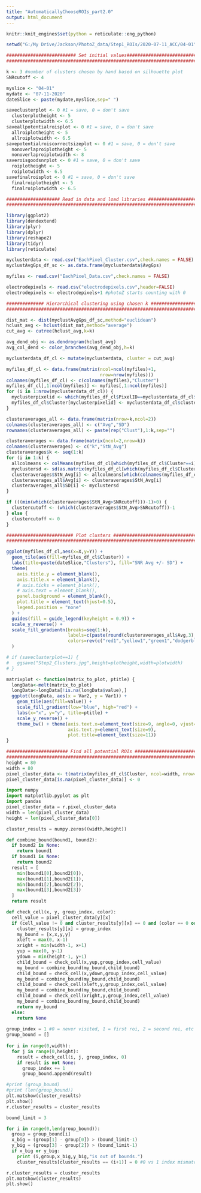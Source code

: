 ```yaml
---
title: "AutomaticallyChooseROIs_part2.0"
output: html_document
---
```

```r
knitr::knit_engines$set(python = reticulate::eng_python)
```

```r
setwd("G:/My Drive/Jackson/PhotoZ_data/Step1_ROIs/2020-07-11_ACC/04-01")

########################## Set initial values###############################
############################################################################

k <- 3 #number of clusters chosen by hand based on silhouette plot
SNRcutoff <- 4

myslice <- "04-01"
mydate <- "07-11-2020"
dateSlice <- paste(mydate,myslice,sep=" ")

saveclusterplot <- 0 #1 = save, 0 = don't save
  clusterplotheight <- 5
  clusterplotwidth <- 6.5
saveallpotentialroisplot <- 0 #1 = save, 0 = don't save
  allroiplotheight <- 5
  allroiplotwidth <- 6.5
savepotentialroiscorrectsizeplot <- 0 #1 = save, 0 = don't save
  nonoverlaproiplotheight <- 5
  nonoverlaproiplotwidth <- 8
saveroisgoodsnrplot <- 0 #1 = save, 0 = don't save
  roiplotheight <- 5
  roiplotwidth <- 6.5
savefinalroisplot <- 0 #1 = save, 0 = don't save
  finalroiplotheight <- 5
  finalroiplotwidth <- 6.5

#################### Read in data and load libraries #######################
############################################################################

library(ggplot2)
library(dendextend)
library(plyr)
library(dplyr)
library(reshape2)
library(tidyr)
library(reticulate)

myclusterdata <- read.csv("EachPixel_Cluster.csv",check.names = FALSE)
myclustAvgGps_df_sc <- as.data.frame(myclusterdata$AvgGps)

myfiles <- read.csv("EachPixel_Data.csv",check.names = FALSE)

electrodepixels <- read.csv("electrodepixels.csv",header=FALSE)
electrodepixels <- electrodepixels+1 #photoZ starts counting with 0

############## Hierarchical clustering using chosen k ######################
############################################################################

dist_mat <- dist(myclustAvgGps_df_sc,method="euclidean")
hclust_avg <- hclust(dist_mat,method="average")
cut_avg <- cutree(hclust_avg,k=k)

avg_dend_obj <- as.dendrogram(hclust_avg)
avg_col_dend <- color_branches(avg_dend_obj,h=k)

myclusterdata_df_cl <- mutate(myclusterdata, cluster = cut_avg)

myfiles_df_cl <- data.frame(matrix(ncol=ncol(myfiles)+1,
                                   nrow=nrow(myfiles)))
colnames(myfiles_df_cl) <- c(colnames(myfiles),"Cluster")
myfiles_df_cl[,1:ncol(myfiles)] <- myfiles[,1:ncol(myfiles)]
for (i in 1:nrow(myclusterdata_df_cl)) {
  myclusterpixelid <- which(myfiles_df_cl$PixelID==myclusterdata_df_cl$PixelID[i])
  myfiles_df_cl$Cluster[myclusterpixelid] <- myclusterdata_df_cl$cluster[i]
}

clusteraverages_all <- data.frame(matrix(nrow=k,ncol=2))
colnames(clusteraverages_all) <- c("Avg","SD")
rownames(clusteraverages_all) <- paste(rep("Clust"),1:k,sep="")

clusteraverages <- data.frame(matrix(ncol=2,nrow=k))
colnames(clusteraverages) <- c("k","StN_Avg")
clusteraverages$k <- seq(1:k)
for (i in 1:k) {
  allcolmeans <- colMeans(myfiles_df_cl[which(myfiles_df_cl$Cluster==i),])
  myclustersd <- sd(as.matrix(myfiles_df_cl[which(myfiles_df_cl$Cluster==i),4:6]))
  clusteraverages$StN_Avg[i] <- allcolmeans[which(colnames(myfiles_df_cl)=="AvgGps")]
  clusteraverages_all$Avg[i] <- clusteraverages$StN_Avg[i]
  clusteraverages_all$SD[i] <- myclustersd
}

if (((min(which(clusteraverages$StN_Avg>SNRcutoff)))-1)>0) {
  clustercutoff <- (which(clusteraverages$StN_Avg>SNRcutoff))-1
} else {
  clustercutoff <- 0
}

######################### Plot clusters ####################################
############################################################################

ggplot(myfiles_df_cl,aes(x=X,y=Y)) +
  geom_tile(aes(fill=myfiles_df_cl$Cluster)) +
  labs(title=paste(dateSlice,"Clusters"), fill="SNR Avg +/- SD") +
  theme(
    axis.title.y = element_blank(),
    axis.title.x = element_blank(),
    # axis.ticks = element_blank(),
    # axis.text = element_blank(),
    panel.background = element_blank(),
    plot.title = element_text(hjust=0.5),
    legend.position = "none"
  ) +
  guides(fill = guide_legend(keyheight = 0.9)) +
  scale_y_reverse() +
  scale_fill_gradientn(breaks=seq(1:k),
                       labels=c(paste(round(clusteraverages_all$Avg,3),"+/-",round(clusteraverages_all$SD,3))),
                       colors=rev(c("red1","yellow1","green1","dodgerblue1","navy"))
  )

# if (saveclusterplot==1) {
#   ggsave("Step2_Clusters.jpg",height=plotheight,width=plotwidth)
# }

matrixplot <- function(matrix_to_plot, ptitle) {
  longData<-melt(matrix_to_plot)
  longData<-longData[!is.na(longData$value),]
  ggplot(longData, aes(x = Var2, y = Var1)) + 
    geom_tile(aes(fill=value)) + 
    scale_fill_gradient(low="blue", high="red") +
    labs(x="x", y="y", title=ptitle) +
    scale_y_reverse() +
    theme_bw() + theme(axis.text.x=element_text(size=9, angle=0, vjust=0.3),
                       axis.text.y=element_text(size=9),
                       plot.title=element_text(size=11))
}

####################### Find all potential ROIs ############################
############################################################################
height = 80
width = 80
pixel_cluster_data <- t(matrix(myfiles_df_cl$Cluster, ncol=width, nrow=height))
pixel_cluster_data[is.na(pixel_cluster_data)] <- 0
```


```python
import numpy
import matplotlib.pyplot as plt
import pandas
pixel_cluster_data = r.pixel_cluster_data
width = len(pixel_cluster_data)
height = len(pixel_cluster_data[0])

cluster_results = numpy.zeros((width,height))

def combine_bound(bound1, bound2):
  if bound2 is None:
    return bound1
  if bound1 is None:
    return bound2
  result = [
    min(bound1[0],bound2[0]),
    max(bound1[1],bound2[1]),
    min(bound1[2],bound2[2]),
    max(bound1[3],bound2[3])
  ]
  return result

def check_cell(x, y, group_index, color):
  cell_value = pixel_cluster_data[y][x]
  if (cell_value != 0 and cluster_results[y][x] == 0 and (color == 0 or cell_value == color)):
    cluster_results[y][x] = group_index
    my_bound = [x,x,y,y]
    xleft = max(0, x-1)
    xright = min(width-1, x+1)
    yup = max(0, y-1)
    ydown = min(height-1, y+1)
    child_bound = check_cell(x,yup,group_index,cell_value)
    my_bound = combine_bound(my_bound,child_bound)
    child_bound = check_cell(x,ydown,group_index,cell_value)
    my_bound = combine_bound(my_bound,child_bound)
    child_bound = check_cell(xleft,y,group_index,cell_value)
    my_bound = combine_bound(my_bound,child_bound)
    child_bound = check_cell(xright,y,group_index,cell_value)
    my_bound = combine_bound(my_bound,child_bound)
    return my_bound
  else:
    return None
  
group_index = 1 #0 = never visited, 1 = first roi, 2 = second roi, etc
group_bound = []
  
for i in range(0,width):
  for j in range(0,height):
    result = check_cell(i, j, group_index, 0)
    if result is not None:
      group_index += 1
      group_bound.append(result)

#print (group_bound)
#print (len(group_bound))
plt.matshow(cluster_results)
plt.show()
r.cluster_results = cluster_results    
```
```python
bound_limit = 3

for i in range(0,len(group_bound)):
  group = group_bound[i]
  x_big = (group[1] - group[0]) > (bound_limit-1)
  y_big = (group[3] - group[2]) > (bound_limit-1)
  if x_big or y_big:
    print (i,group,x_big,y_big,"is out of bounds.")
    cluster_results[cluster_results == (i+1)] = 0 #0 vs 1 index mismatch ie counting from 0 here but index from 1 above

r.cluster_results = cluster_results
plt.matshow(cluster_results)
plt.show()


```




















